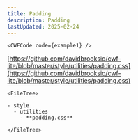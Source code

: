 ```yaml
---
title: Padding
description: Padding
lastUpdated: 2025-02-24
---
```




<Tabs>
  <TabItem label="Overview" icon="puzzle">

    <CWFCode code={example1} />
  </TabItem>
  <TabItem label="Files" icon="list-format">

  [https://github.com/davidbrooksio/cwf-lite/blob/master/style/utilities/padding.css](https://github.com/davidbrooksio/cwf-lite/blob/master/style/utilities/padding.css)
  
    <FileTree>

    - style
      - utilities
        - **padding.css**

    </FileTree>
  </TabItem>
  <TabItem label="Stylesheet" icon="open-book">
    <Code code={cssExample} lang="css" />
  </TabItem>
</Tabs>